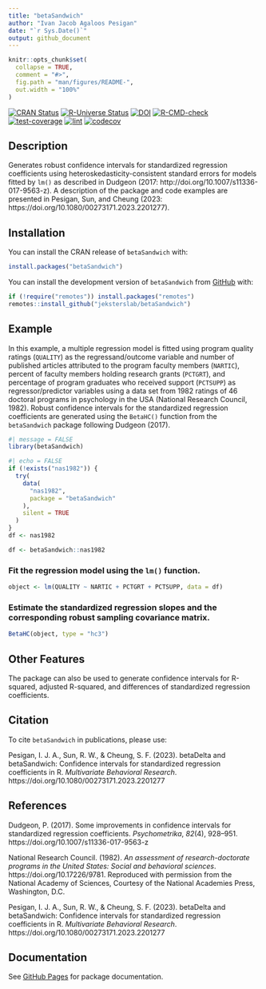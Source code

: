 ```yaml
---
title: "betaSandwich"
author: "Ivan Jacob Agaloos Pesigan"
date: "`r Sys.Date()`"
output: github_document
---
```


<!-- README.md is generated from README.Rmd. Please edit that file -->

```r
knitr::opts_chunk$set(
  collapse = TRUE,
  comment = "#>",
  fig.path = "man/figures/README-",
  out.width = "100%"
)
```

<!-- badges: start -->
[![CRAN Status](https://www.r-pkg.org/badges/version/betaSandwich)](https://cran.r-project.org/package=betaSandwich)
[![R-Universe Status](https://jeksterslab.r-universe.dev/badges/betaSandwich)](https://jeksterslab.r-universe.dev)
[![DOI](https://zenodo.org/badge/DOI/10.1080/00273171.2023.2201277.svg)](https://doi.org/10.1080/00273171.2023.2201277)
[![R-CMD-check](https://github.com/jeksterslab/betaSandwich/workflows/R-CMD-check/badge.svg)](https://github.com/jeksterslab/betaSandwich/actions)
[![test-coverage](https://github.com/jeksterslab/betaSandwich/actions/workflows/test-coverage.yaml/badge.svg)](https://github.com/jeksterslab/betaSandwich/actions/workflows/test-coverage.yaml)
[![lint](https://github.com/jeksterslab/betaSandwich/actions/workflows/lint.yaml/badge.svg)](https://github.com/jeksterslab/betaSandwich/actions/workflows/lint.yaml)
[![codecov](https://codecov.io/gh/jeksterslab/betaSandwich/branch/main/graph/badge.svg?token=KVLUET3DJ6)](https://codecov.io/gh/jeksterslab/betaSandwich)
<!-- badges: end -->

## Description

Generates robust confidence intervals for standardized regression coefficients
using heteroskedasticity-consistent standard errors for models fitted by `lm()`
as described in Dudgeon (2017: http://doi.org/10.1007/s11336-017-9563-z).
A description of the package and code examples
are presented in Pesigan, Sun, and Cheung (2023: https://doi.org/10.1080/00273171.2023.2201277).

## Installation

You can install the CRAN release of `betaSandwich` with:

```r
install.packages("betaSandwich")
```

You can install the development version of `betaSandwich` from
[GitHub](https://github.com/jeksterslab/betaSandwich) with:

```r
if (!require("remotes")) install.packages("remotes")
remotes::install_github("jeksterslab/betaSandwich")
```

## Example

In this example, a multiple regression model is fitted
using program quality ratings (`QUALITY`) as the regressand/outcome variable
and number of published articles attributed to the program faculty members (`NARTIC`),
percent of faculty members holding research grants (`PCTGRT`), and
percentage of program graduates who received support (`PCTSUPP`) as regressor/predictor variables
using a data set from 1982 ratings of 46 doctoral programs in psychology in the USA (National Research Council, 1982).
Robust confidence intervals for the standardized regression coefficients are generated
using the `BetaHC()` function from the `betaSandwich` package following Dudgeon (2017).

```r
#| message = FALSE
library(betaSandwich)
```

```r
#| echo = FALSE
if (!exists("nas1982")) {
  try(
    data(
      "nas1982",
      package = "betaSandwich"
    ),
    silent = TRUE
  )
}
df <- nas1982
```

```r
df <- betaSandwich::nas1982
```

### Fit the regression model using the `lm()` function.

```r
object <- lm(QUALITY ~ NARTIC + PCTGRT + PCTSUPP, data = df)
```

### Estimate the standardized regression slopes and the corresponding robust sampling covariance matrix.

```r
BetaHC(object, type = "hc3")
```

## Other Features

The package can also be used to generate confidence intervals for
R-squared,
adjusted R-squared,
and
differences of standardized regression coefficients.

## Citation

To cite `betaSandwich` in publications, please use: 

Pesigan, I. J. A., Sun, R. W., & Cheung, S. F. (2023).
betaDelta and betaSandwich: Confidence intervals for standardized regression coefficients in R.
*Multivariate Behavioral Research*.
https://doi.org/10.1080/00273171.2023.2201277

## References

Dudgeon, P. (2017).
Some improvements in confidence intervals for standardized regression coefficients. 
*Psychometrika*, *82*(4), 928–951.
https://doi.org/10.1007/s11336-017-9563-z

National Research Council. (1982).
*An assessment of research-doctorate programs in the United States: Social and behavioral sciences*.
https://doi.org/10.17226/9781.
Reproduced with permission from the National Academy of Sciences,
Courtesy of the National Academies Press, Washington, D.C.

Pesigan, I. J. A., Sun, R. W., & Cheung, S. F. (2023).
betaDelta and betaSandwich: Confidence intervals for standardized regression coefficients in R.
*Multivariate Behavioral Research*.
https://doi.org/10.1080/00273171.2023.2201277

## Documentation

See
[GitHub Pages](https://jeksterslab.github.io/betaSandwich/index.html)
for package documentation.
